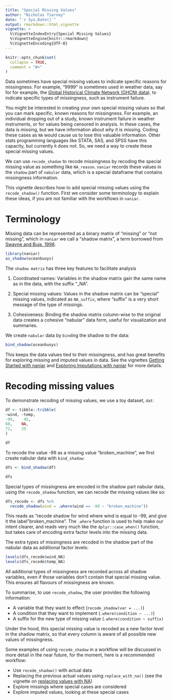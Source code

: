 ```yaml
---
title: "Special Missing Values"
author: "Nicholas Tierney"
date: "`r Sys.Date()`"
output: rmarkdown::html_vignette
vignette: >
  %\VignetteIndexEntry{Special Missing Values}
  %\VignetteEngine{knitr::rmarkdown}
  %\VignetteEncoding{UTF-8}
---
```


```r
knitr::opts_chunk$set(
  collapse = TRUE,
  comment = "#>"
)
```

Data sometimes have special missing values to indicate specific reasons for missingness. For example, "9999" is sometimes used in weather data, say for for example, the [Global Historical Climate Network (GHCN) data](https://www.ncdc.noaa.gov/ghcn-daily-description)), to indicate specific types of missingness, such as instrument failure.

You might be interested in creating your own special missing values so that you can mark specific, known reasons for missingness. For example, an individual dropping out of a study, known instrument failure in weather instruments, or for values being censored in analysis. In these cases, the data is missing, but we have information about _why_ it is missing. Coding these cases as `NA` would cause us to lose this valuable information. Other stats programming languages like STATA, SAS, and SPSS have this capacity, but currently `R` does not. So, we need a way to create these special missing values.

We can use `recode_shadoe` to recode missingness by recoding the special missing value as something like `NA_reason`. `naniar` records these values in the `shadow` part of `nabular` data, which is a special dataframe that contains missingness information. 

This vignette describes how to add special missing values using the
`recode_shadow()` function. First we consider some terminology to explain these ideas, if you are not familiar with the workflows in `naniar`.

# Terminology

Missing data can be represented as a binary matrix of "missing" or "not missing", which in `naniar` we call a "shadow matrix", a term borrowed from [Swayne and Buja, 1998](https://www.researchgate.net/publication/2758672_Missing_Data_in_Interactive_High-Dimensional_Data_Visualization).

```r
library(naniar)
as_shadow(oceanbuoys)
```

The `shadow matrix` has three key features to facilitate analysis

1. Coordinated names: Variables in the shadow matrix gain the same name as in the data, with the suffix "_NA".

2. Special missing values: Values in the shadow matrix can be "special" missing values, indicated as `NA_suffix`, where "suffix" is a very short message of the type of missings.

3. Cohesiveness: Binding the shadow matrix column-wise to the original data creates a cohesive "nabular" data form, useful for visualization and summaries.

We create `nabular` data by `bind`ing the shadow to the data:

```r
bind_shadow(oceanbuoys)
```

This keeps the data values tied to their missingness, and has great benefits for exploring missing and imputed values in data. See the vignettes [Getting Started with naniar](http://naniar.njtierney.com/articles/getting-started-w-naniar.html) and [Exploring Imputations with naniar](http://naniar.njtierney.com/exploring-imputed-values.html) for more details.

# Recoding missing values

To demonstrate recoding of missing values, we use a toy dataset, `dat`:

```r
df <- tibble::tribble(
~wind, ~temp,
-99,    45,
68,    NA,
72,    25
)

df
```

To recode the value -99 as a missing value "broken_machine", we first create nabular data with `bind_shadow`:

```r

dfs <- bind_shadow(df)

dfs
```

Special types of missingness are encoded in the shadow part nabular data, using the `recode_shadow` function, we can recode the missing values like so:

```r
dfs_recode <- dfs %>% 
  recode_shadow(wind = .where(wind == -99 ~ "broken_machine"))
```

This reads as "recode shadow for wind where wind is equal to -99, and give it the label "broken_machine". The `.where` function is used to help make our intent clearer, and reads very much like the `dplyr::case_when()` function, but takes care of encoding extra factor levels into the missing data.

The extra types of missingness are recoded in the shadow part of the nabular data as additional factor levels:

```r
levels(dfs_recode$wind_NA)
levels(dfs_recode$temp_NA)
```

All additional types of missingness are recorded across all shadow variables, even if those variables don't contain that special missing value. This ensures all flavours of missingness are known.

To summarise, to use `recode_shadow`, the user provides the following information:

* A variable that they want to effect (`recode_shadow(var = ...)`)
* A condition that they want to implement (`.where(condition ~ ...)`)
* A suffix for the new type of missing value (`.where(condition ~ suffix)`

Under the hood, this special missing value is recoded as a new factor level in the shadow matrix, so that every column is aware of all possible new values of missingness.

Some examples of using `recode_shadow` in a workflow will be discussed in more detail in the near future, for the moment, here is a recommended workflow:

* Use `recode_shadow()` with actual data
* Replacing the previous actual values using `replace_with_na()` (see the vignette on [replacing values with NA](http://naniar.njtierney.com/articles/replace-with-na.html))
* Explore missings where special cases are considered
* Explore imputed values, looking at these special cases
